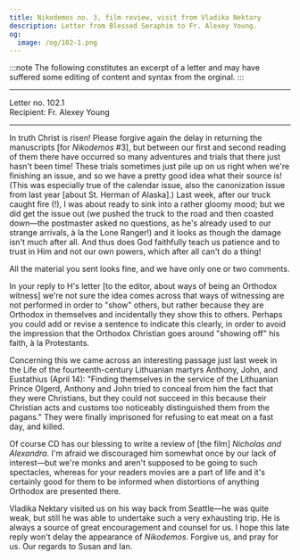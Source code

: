 ```yaml
---
title: Nikodemos no. 3, film review, visit from Vladika Nektary
description: Letter from Blessed Seraphim to Fr. Alexey Young.
og:
  image: /og/102-1.png
---
```


:::note
The following constitutes an excerpt of a letter and may have suffered some editing of content and syntax from the orginal.
:::

---

<div style={{textAlign:'right', fontFamily:'monospace'}}>Letter no. 102.1</div>
<div style={{textAlign:'left', fontFamily:'monospace'}}>Recipient: Fr. Alexey Young</div>

---

In truth Christ is risen! Please forgive again the delay in returning the manuscripts [for *Nikodemos* #3], but between our first and second reading of them there have occurred so many adventures and trials that there just hasn't been time!
These trials sometimes just pile up on us right when we're finishing an issue, and so we have a pretty good idea what their source is! (This was especially true of the calendar issue, also the canonization issue from last year [about St. Herman of Alaska].) Last week, after our truck caught fire (!), I was about ready to sink into a rather gloomy mood; but we did get the issue out (we pushed the truck to the road and then coasted down—the postmaster asked no questions, as he's already used to our strange arrivals, à la the Lone Ranger!) and it looks as though the damage isn't much after all. And thus does God faithfully teach us patience and to trust in Him and not our own powers, which after all can't do a thing!

All the material you sent looks fine, and we have only one or two comments.

In your reply to H's letter [to the editor, about ways of being an Orthodox witness] we're not sure the idea comes across that ways of witnessing are not performed in order to "show" others, but rather because they are Orthodox in themselves and incidentally they show this to others. Perhaps you could add or revise a sentence to indicate this clearly, in order to avoid the impression that the Orthodox Christian goes around "showing off" his faith, à la Protestants.

Concerning this we came across an interesting passage just last week in the Life of the fourteenth-century Lithuanian martyrs Anthony, John, and Eustathius (April 14): "Finding themselves in the service of the Lithuanian Prince Olgerd, Anthony and John tried to conceal from him the fact that they were Christians, but they could not succeed in this because their Christian acts and customs too noticeably distinguished them from the pagans." They were finally imprisoned for refusing to eat meat on a fast day, and killed.

Of course CD has our blessing to write a review of [the film] *Nicholas and Alexandra*. I'm afraid we discouraged him somewhat once by our lack of interest—but we're monks and aren't supposed to be going to such spectacles, whereas for your readers movies are a part of life and it's certainly good for them to be informed when distortions of anything Orthodox are presented there.

Vladika Nektary visited us on his way back from Seattle—he was quite weak, but still he was able to undertake such a very exhausting trip. He is always a source of great encouragement and counsel for us. I hope this late reply won't delay the appearance of *Nikodemos*. Forgive us, and pray for us. Our regards to Susan and Ian.
